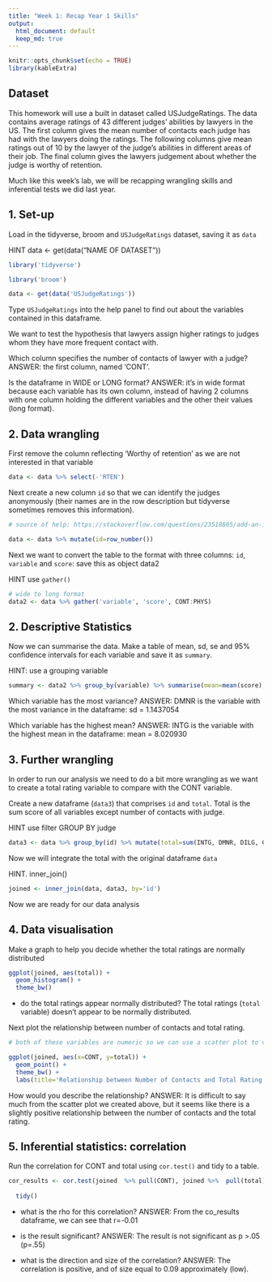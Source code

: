 ```yaml
---
title: "Week 1: Recap Year 1 Skills"
output:
  html_document: default
  keep_md: true
---
```


```r
knitr::opts_chunk$set(echo = TRUE)
library(kableExtra)
```


## Dataset

This homework will use a built in dataset called USJudgeRatings. The data contains average ratings of 43 different judges' abilities by lawyers in the US. The first column gives the mean number of contacts each judge has had with the lawyers doing the ratings. The following columns give mean ratings out of 10 by the lawyer of the judge’s abilities in different areas of their job. The final column gives the lawyers judgement about whether the judge is worthy of retention.

Much like this week's lab, we will be recapping wrangling skills and inferential tests we did last year.

## 1. Set-up

Load in the tidyverse, broom and `USJudgeRatings` dataset, saving it as `data`

HINT data <- get(data("NAME OF DATASET"))

```r
library('tidyverse')

library('broom')

data <- get(data('USJudgeRatings'))
```


Type `USJudgeRatings` into the help panel to find out about the variables contained in this dataframe.

We want to test the hypothesis that lawyers assign higher ratings to judges whom they have more frequent contact with. 

Which column specifies the number of contacts of lawyer with a judge?
ANSWER: the first column, named 'CONT'.

Is the dataframe in WIDE or LONG format?
ANSWER: it's in wide format because each variable has its own column, instead of having 2 columns with one column holding the different variables and the other their values (long format).

## 2. Data wrangling

First remove the column reflecting 'Worthy of retention' as we are not interested in that variable
```r
data <- data %>% select(-'RTEN')
```

Next create a new column `id` so that we can identify the judges anonymously (their names are in the row description but tidyverse sometimes removes this information).

```r
# source of help: https://stackoverflow.com/questions/23518605/add-an-index-numeric-id-column-to-large-data-frame

data <- data %>% mutate(id=row_number())

```

Next we want to convert the table to the format with three columns: `id`, `variable` and `score`: save this as object data2

HINT use `gather()`
```r
# wide to long format
data2 <- data %>% gather('variable', 'score', CONT:PHYS)
```

## 2. Descriptive Statistics

Now we can summarise the data. Make a table of mean, sd, se and 95% confidence intervals for each variable and save it as `summary`.

HINT: use a grouping variable
```r
summary <- data2 %>% group_by(variable) %>% summarise(mean=mean(score), sd=sd(score), se = sd/sqrt(n()), CI_95_lower=mean - 1.96*se, CI_95_upper=mean + 1.96*se)
```


Which variable has the most variance?
ANSWER: DMNR is the variable with the most variance in the dataframe: sd = 1.1437054

Which variable has the highest mean?
ANSWER: INTG is the variable with the highest mean in the dataframe: mean = 8.020930


## 3. Further wrangling

In order to run our analysis we need to do a bit more wrangling as we want to create a total rating variable to compare with the CONT variable.

Create a new dataframe (`data3`) that comprises `id` and `total`. Total is the sum score of all variables except number of contacts with judge.

HINT use filter
GROUP BY judge
```r
data3 <- data %>% group_by(id) %>% mutate(total=sum(INTG, DMNR, DILG, CFMG, DECI, PREP, FAMI, ORAL, WRIT, PHYS)) %>% select(id, total)
```

Now we will integrate the total with the original dataframe `data`

HINT. inner_join()
```r
joined <- inner_join(data, data3, by='id')
```

Now we are ready for our data analysis

## 4. Data visualisation

Make a graph to help you decide whether the total ratings are normally distributed 

```r
ggplot(joined, aes(total)) +
  geom_histogram() +
  theme_bw()

```

* do the total ratings appear normally distributed?
The total ratings (`total` variable) doesn't appear to be normally distributed.

Next plot the relationship between number of contacts and total rating.

```r
# both of these variables are numeric so we can use a scatter plot to visualise their relationship

ggplot(joined, aes(x=CONT, y=total)) +
  geom_point() +
  theme_bw() +
  labs(title='Relationship between Number of Contacts and Total Rating', x='number of contacts (CONT)', y='total rating (total)')

```

How would you describe the relationship?
ANSWER: It is difficult to say much from the scatter plot we created above, but it seems like there is a slightly positive relationship between the number of contacts and the total rating.


## 5. Inferential statistics: correlation

Run the correlation for CONT and total using `cor.test()` and tidy to a table.

```r

cor_results <- cor.test(joined  %>% pull(CONT), joined %>%  pull(total)) %>%
  
  tidy()
```

* what is the rho for this correlation?
ANSWER: From the co_results dataframe, we can see that r=-0.01

* is the result significant?
ANSWER: The result is not significant as p >.05 (p=.55)

* what is the direction and size of the correlation?
ANSWER: The correlation is positive, and of size equal to 0.09 approximately (low). 
